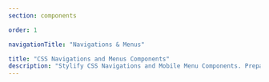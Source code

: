 ```yaml
---
section: components

order: 1

navigationTitle: "Navigations & Menus"

title: "CSS Navigations and Menus Components"
description: "Stylify CSS Navigations and Mobile Menu Components. Prepared CSS Navigations and Mobile Menus for your next web project. Copy&Paste, without CSS framework."
---
```


<InteractivePreview
	class="margin-bottom:48px"
	min-height="300"
	title="Horizontal navigation with overflow indicators"
	description="This is a simple navigation. When the navigation doesn't have enough space (on mobile for example) the overflow indicators with white gradient (on right and left side) shows up to signalize that the menu is scrollable. In case you don't want those indicators, you can remove them. Don't forget to remove the javascript and CSS for them too. If there is any active item in the menu, it automatically scrolls into the view."
	htmlSnippet="components/navigation-with-overflow"
/>

<InteractivePreview
	class="margin-bottom:48px"
	min-height="300"
	title="Mobile navigation"
	description="Simple mobile menu that opens after clicking on a hamburger icon."
	htmlSnippet="components/mobile-navigation"
/>

